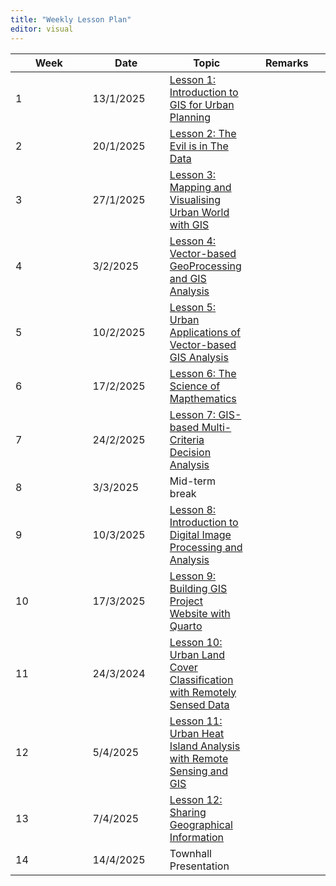 ```yaml
---
title: "Weekly Lesson Plan"
editor: visual
---
```


| Week | Date | Topic | Remarks |
|------------------|------------------|-------------------|------------------|
| 1 | 13/1/2025 | [Lesson 1: Introduction to GIS for Urban Planning](outline/lesson01_outline.html) |  |
| 2 | 20/1/2025 | [Lesson 2: The Evil is in The Data](outline/lesson02_outline.html) |  |
| 3 | 27/1/2025 | [Lesson 3: Mapping and Visualising Urban World with GIS](outline/lesson03_outline.html) |  |
| 4 | 3/2/2025 | [Lesson 4: Vector-based GeoProcessing and GIS Analysis](outline/lesson04_outline.html) |  |
| 5 | 10/2/2025 | [Lesson 5: Urban Applications of Vector-based GIS Analysis](outline/lesson05_outline.html) |  |
| 6 | 17/2/2025 | [Lesson 6: The Science of Mapthematics](outline/lesson06_outline.html) |  |
| 7 | 24/2/2025 | [Lesson 7: GIS-based Multi-Criteria Decision Analysis](outline/lesson07_outline.html) |  |
| 8 | 3/3/2025 | Mid-term break |  |
| 9 | 10/3/2025 | [Lesson 8: Introduction to Digital Image Processing and Analysis](outline/lesson08_outline.html) |  |
| 10 | 17/3/2025 | [Lesson 9: Building GIS Project Website with Quarto]() |  |
| 11 | 24/3/2024 | [Lesson 10: Urban Land Cover Classification with Remotely Sensed Data](outline/lesson10_outline.html) |  |
| 12 | 5/4/2025 | [Lesson 11: Urban Heat Island Analysis with Remote Sensing and GIS](outline/lesson11_outline.html) |  |
| 13 | 7/4/2025 | [Lesson 12: Sharing Geographical Information](outline/lesson12_outline.html) |  |
| 14 | 14/4/2025 | Townhall Presentation |  |
